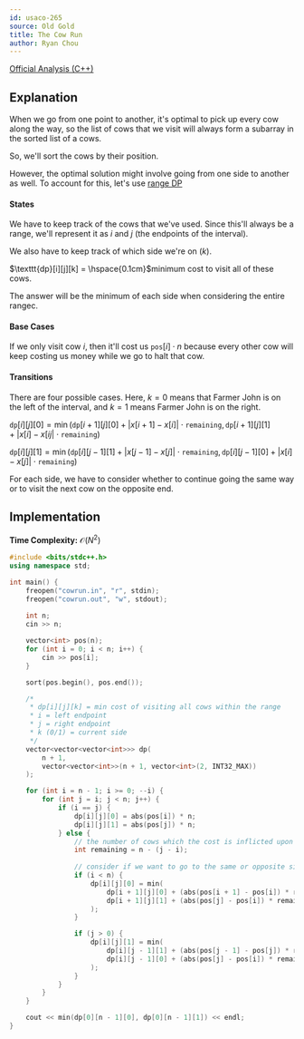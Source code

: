 ```yaml
---
id: usaco-265
source: Old Gold
title: The Cow Run
author: Ryan Chou
---
```

 
[Official Analysis (C++)](http://www.usaco.org/current/data/sol_cowrun_mar13.html)

## Explanation

When we go from one point to another, it's optimal to pick up every cow along the way, so the list of cows that we visit will always form a subarray in the sorted list of a cows.

So, we'll sort the cows by their position.

However, the optimal solution might involve going from one side to another as well. To account for this, let's use [range DP](https://usaco.guide/gold/dp-ranges)

#### States

We have to keep track of the cows that we've used. Since this'll always be a range, we'll represent it as $i$ and $j$ (the endpoints of the interval).

We also have to keep track of which side we're on ($k$).

$\texttt{dp}[i][j][k] = \hspace{0.1cm}$minimum cost to visit all of these cows. 

The answer will be the minimum of each side when considering the entire rangec.
#### Base Cases

If we only visit cow $i$, then it'll cost us $\texttt{pos}[i] \cdot n$ because every other cow will keep costing us money while we go to halt that cow.

#### Transitions

There are four possible cases. Here, $k=0$ means that Farmer John is on the left of the interval, and $k=1$ means Farmer John is on the right.

$\texttt{dp}[i][j][0] = \min(\texttt{dp}[i + 1][j][0] + |x[i + 1] - x[i]| \cdot \texttt{remaining}, \texttt{dp}[i + 1][j][1] + |x[i] - x[ij| \cdot \texttt{remaining})$

$\texttt{dp}[i][j][1] = \min(\texttt{dp}[i][j - 1][1] + |x[j - 1] - x[j]| \cdot \texttt{remaining}, \texttt{dp}[i][j - 1][0] + |x[i] - x[j]| \cdot \texttt{remaining})$

For each side, we have to consider whether to continue going the same way or to visit the next cow on the opposite end.

## Implementation

**Time Complexity:** $\mathcal{O}(N^2)$

<LanguageSection>
<CPPSection>

```cpp
#include <bits/stdc++.h>
using namespace std;

int main() {
	freopen("cowrun.in", "r", stdin);
	freopen("cowrun.out", "w", stdout);
	
	int n;
	cin >> n;

	vector<int> pos(n);
	for (int i = 0; i < n; i++) {
		cin >> pos[i];
	}

	sort(pos.begin(), pos.end());

	/*
	 * dp[i][j][k] = min cost of visiting all cows within the range
	 * i = left endpoint
	 * j = right endpoint
	 * k (0/1) = current side
	 */
	vector<vector<vector<int>>> dp(
		n + 1,
		vector<vector<int>>(n + 1, vector<int>(2, INT32_MAX))
	);

	for (int i = n - 1; i >= 0; --i) {
		for (int j = i; j < n; j++) {
			if (i == j) {
				dp[i][j][0] = abs(pos[i]) * n;
				dp[i][j][1] = abs(pos[j]) * n;
			} else {
				// the number of cows which the cost is inflicted upon
				int remaining = n - (j - i);
				
				// consider if we want to go to the same or opposite side
				if (i < n) {
					dp[i][j][0] = min(
						dp[i + 1][j][0] + (abs(pos[i + 1] - pos[i]) * remaining),
						dp[i + 1][j][1] + (abs(pos[j] - pos[i]) * remaining)
					);
				}

				if (j > 0) {
					dp[i][j][1] = min(
						dp[i][j - 1][1] + (abs(pos[j - 1] - pos[j]) * remaining),
						dp[i][j - 1][0] + (abs(pos[j] - pos[i]) * remaining)
					);
				}
			}
		}
	}

	cout << min(dp[0][n - 1][0], dp[0][n - 1][1]) << endl;
}
```
</CPPSection>
</LanguageSection>
